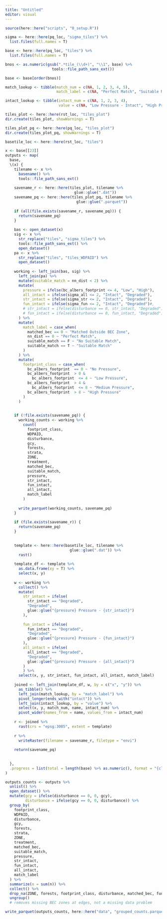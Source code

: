 ```yaml
---
title: "Untitled"
editor: visual
---
```


```r
source(here::here("scripts", "0_setup.R"))
```

```r
sigma <- here::here(pq_loc, "sigma_tiles") %>%
  list.files(full.names = T)

base <- here::here(pq_loc, "tiles") %>%
  list.files(full.names = T)

bnos <- as.numeric(gsub(".*tile_(\\d+)", "\\1", base) %>%
                     tools::file_path_sans_ext())

base <- base[order(bnos)]
```

```r

match_lookup <- tibble(match_num = c(NA, 1, 2, 3, 4, 5),
                       match_label = c(NA, "Perfect Match", "Suitable Match", "Matched Outside BEC Zone", "No Suitable Match", "Non Forest"))

intact_lookup <- tibble(intact_num = c(NA, 1, 2, 3, 4),
                        value = c(NA, "Low Pressure - Intact", "High Pressure - Intact", "Degraded", "Non Forest"))

tiles_plot <- here::here(rst_loc, "tiles_plot")
dir.create(tiles_plot, showWarnings = T)

tiles_plot_pq <- here::here(pq_loc, "tiles_plot")
dir.create(tiles_plot_pq, showWarnings = T)

basetile_loc <- here::here(rst_loc, "tiles")

x <- base[[23]]
outputs <- map(
  base,
  \(x) {
    tilename <- x %>%
      basename() %>%
      tools::file_path_sans_ext()
    
    savename_r <- here::here(tiles_plot, tilename %>%
                               glue::glue(".dat"))
    savename_pq <- here::here(tiles_plot_pq, tilename %>%
                                glue::glue(".parquet"))
    
    if (all(file.exists(savename_r, savename_pq))) {
      return(savename_pq)
    }
    
    bas <- open_dataset(x)
    sig <- x %>%
      str_replace("tiles", "sigma_tiles") %>%
      tools::file_path_sans_ext() %>%
      open_dataset()
    pa <- x %>%
      str_replace("tiles", "tiles_WDPAID") %>%
      open_dataset()
    
    working <- left_join(bas, sig) %>%
      left_join(pa) %>%
      mutate(suitable_match = nn_dist < 2) %>%
      mutate(
        pressure = ifelse(bc_albers_footprint <= 4, "Low", "High"),
        all_intact = ifelse(sigma_all <= 2, "Intact", "Degraded"),
        str_intact = ifelse(sigma_str <= 2, "Intact", "Degraded"),
        fun_intact = ifelse(sigma_fun <= 2, "Intact", "Degraded")#,
        # str_intact = ifelse(disturbance == 0, str_intact, "Degraded"),
        # fun_intact = ifelse(disturbance == 0, fun_intact, "Degraded")
      ) %>%
      mutate(
        match_label = case_when(
          matched_bec == 0 ~ "Matched Outside BEC Zone",
          nn_dist == 0 ~ "Perfect Match",
          suitable_match == F ~ "No Suitable Match",
          suitable_match == T ~ "Suitable Match"
        )
      ) %>%
      mutate(
        footprint_class = case_when(
          bc_albers_footprint  == 0 ~ "No Pressure",
          bc_albers_footprint  > 0 &
            bc_albers_footprint  <= 4 ~ "Low Pressure",
          bc_albers_footprint  > 4 &
            bc_albers_footprint  <= 8 ~ "Medium Pressure",
          bc_albers_footprint  > 8 ~ "High Pressure"
        )
      )
    
    
    if (!file.exists(savename_pq)) {
      working_counts <- working %>%
        count(
          footprint_class,
          WDPAID,
          disturbance,
          gcy,
          forests,
          strata,
          ZONE,
          treatment,
          matched_bec,
          suitable_match,
          pressure,
          str_intact,
          fun_intact,
          all_intact,
          match_label
        )
      
      write_parquet(working_counts, savename_pq)
    }
    
    if (file.exists(savename_r)) {
      return(savename_pq)
    }
    
    
    template <- here::here(basetile_loc, tilename %>%
                             glue::glue(".dat")) %>%
      rast()
    
    template_df <- template %>%
      as.data.frame(xy = T) %>%
      select(x, y)
    
    w <- working %>%
      collect() %>%
      mutate(
        str_intact = ifelse(
          str_intact == "Degraded",
          "Degraded",
          glue::glue("{pressure} Pressure - {str_intact}")
        ),
        
        fun_intact = ifelse(
          fun_intact == "Degraded",
          "Degraded",
          glue::glue("{pressure} Pressure - {fun_intact}")
        ),
        all_intact = ifelse(
          all_intact == "Degraded",
          "Degraded",
          glue::glue("{pressure} Pressure - {all_intact}")
        )
        ) %>%
      select(x, y, str_intact, fun_intact, all_intact, match_label)
    
    joined <- left_join(template_df, w, by = c("x", "y")) %>%
      as_tibble() %>%
      left_join(match_lookup, by = "match_label") %>%
      pivot_longer(ends_with("intact")) %>%
      left_join(intact_lookup, by = "value") %>%
      select(x, y, match_num, name, intact_num) %>%
      pivot_wider(names_from = name, values_from = intact_num)
    
    r <- joined %>%
      rast(crs = "epsg:3005", extent = template) 
    
    r %>%
      writeRaster(filename = savename_r, filetype = "envi")
    
    return(savename_pq)
    
    
  },
  .progress = list(total = length(base) %>% as.numeric(), format = "{cli::pb_spin} Processing {cli::pb_current}/{cli::pb_total} | {cli::pb_eta_str}")
)

outputs_counts <- outputs %>%
  unlist() %>%
  open_dataset() %>%
  mutate(gcy = ifelse(disturbance == 0, 0, gcy),
         disturbance = ifelse(gcy == 0, 0, disturbance)) %>%
  group_by(
    footprint_class,
    WDPAID,
    disturbance,
    gcy,
    forests,
    strata,
    ZONE,
    treatment,
    matched_bec,
    suitable_match,
    pressure,
    str_intact,
    fun_intact,
    all_intact,
    match_label
  ) %>%
  summarize(n = sum(n)) %>%
  collect() %>%
  drop_na(ZONE, forests, footprint_class, disturbance, matched_bec, fun_intact) %>%
  ungroup() 
  # removes missing BEC zones at edges, not a missing data problem

write_parquet(outputs_counts, here::here("data", "grouped_counts.parquet"))
```
